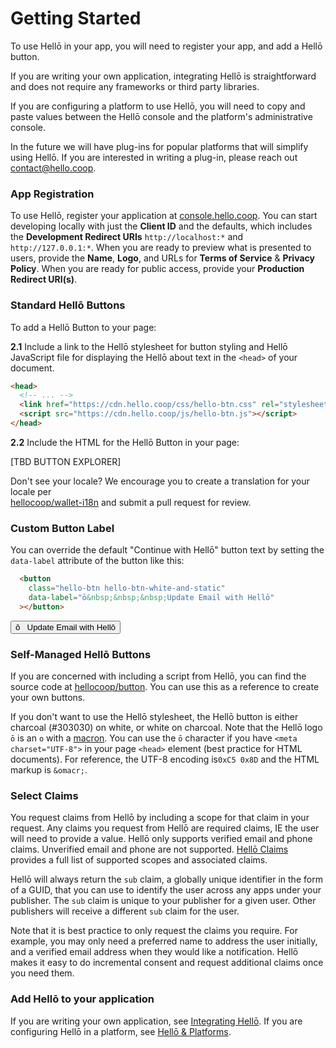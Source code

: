 
# Getting Started

To use Hellō in your app, you will need to register your app, and add a Hellō button. 

If you are writing your own application, integrating Hellō is straightforward and does not require any frameworks or third party libraries.

If you are configuring a platform to use Hellō, you will need to copy and paste values between the Hellō console and the platform's administrative console.

In the future we will have plug-ins for popular platforms that will simplify using Hellō. If you are interested in writing a plug-in, please reach out [contact@hello.coop](mailto:contact@hello.coop?subject=Hellō+Plug-in+Inquiry).

<Steps>

### App Registration

To use Hellō, register your application at [console.hello.coop](https://console.hello.coop/). You can start developing locally with just the **Client ID** and the defaults, which includes the **Development Redirect URIs** `http://localhost:*` and `http://127.0.0.1:*`. When you are ready to preview what is presented to users, provide the **Name**, **Logo**, and URLs for **Terms of Service** & **Privacy Policy**.  When you are ready for public access, provide your **Production Redirect URI(s)**.

### Standard Hellō Buttons

To add a Hellō Button to your page:

<b>2.1</b> Include a link to the Hellō stylesheet for button styling and Hellō JavaScript file for displaying the Hellō about text in the `<head>` of your document.  

```html {3-4}
<head>
  <!-- ... -->
  <link href="https://cdn.hello.coop/css/hello-btn.css" rel="stylesheet"/>
  <script src="https://cdn.hello.coop/js/hello-btn.js"></script>
</head>
```

<b>2.2</b> Include the HTML for the Hellō Button in your page:

[TBD BUTTON EXPLORER]

Don't see your locale? We encourage you to create a translation for your locale per<br/>[hellocoop/wallet-i18n](https://github.com/hellocoop/wallet-i18n) and submit a pull request for review.

### Custom Button Label

You can override the default "Continue with Hellō" button text by setting the `data-label` attribute of the button like this:
```html
  <button
    class="hello-btn hello-btn-white-and-static"
    data-label="ō&nbsp;&nbsp;&nbsp;Update Email with Hellō"
  ></button>
```

<button className="hello-btn hello-btn-white-and-static">ō&nbsp;&nbsp;&nbsp;Update Email with Hellō</button>


### Self-Managed Hellō Buttons

If you are concerned with including a script from Hellō, you can find the source code at [hellocoop/button](https://github.com/hellocoop/button). You can use this as a reference to create your own buttons.

If you don't want to use the Hellō stylesheet, the Hellō button is either charcoal (#303030) on white, or white on charcoal. Note that the Hellō logo `ō` is an `o` with a [macron](https://en.wikipedia.org/wiki/Macron_(diacritic)). You can use the `ō` character if you have `<meta charset="UTF-8">` in your page `<head>` element (best practice for HTML documents). For reference, the UTF-8 encoding is`0xC5 0x8D` and the HTML markup is `&omacr;`.

### Select Claims

You request claims from Hellō by including a scope for that claim in your request. Any claims you request from Hellō are required claims, IE the user will need to provide a value. Hellō only supports verified email and phone claims. Unverified email and phone are not supported. [Hellō Claims](/documentation/hello-scopes.html) provides a full list of supported scopes and associated claims. 

Hellō will always return the `sub` claim, a globally unique identifier in the form of a GUID, that you can use to identify the user across any apps under your publisher. The `sub` claim is unique to your publisher for a given user. Other publishers will receive a different `sub` claim for the user.

Note that it is best practice to only request the claims you require. For example, you may only need a preferred name to address the user initially, and a verified email address when they would like a notification. Hellō makes it easy to do incremental consent and request additional claims once you need them.

### Add Hellō to your application

If you are writing your own application, see [Integrating Hellō](/documentation/Integrating-hello.html). If you are configuring Hellō in a platform, see [Hellō & Platforms](/documentation/hello-platforms.html).

</Steps>